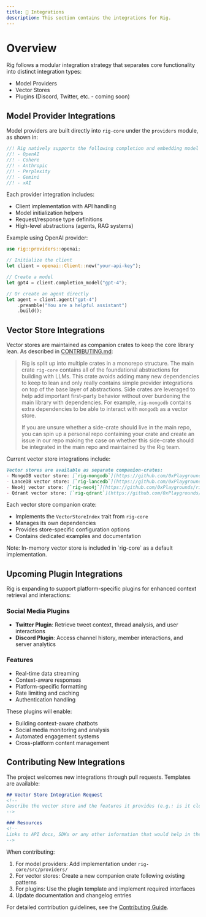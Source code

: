 ```yaml
---
title: 🔌 Integrations
description: This section contains the integrations for Rig.
---
```


# Overview

Rig follows a modular integration strategy that separates core functionality into distinct integration types:

- Model Providers
- Vector Stores
- Plugins (Discord, Twitter, etc. - coming soon)

## Model Provider Integrations

Model providers are built directly into `rig-core` under the `providers` module, as shown in:


```rust filename="rig-core/src/lib.rs:61-66"
//! Rig natively supports the following completion and embedding model provider integrations:
//! - OpenAI
//! - Cohere
//! - Anthropic
//! - Perplexity
//! - Gemini
//! - xAI
```


Each provider integration includes:
- Client implementation with API handling
- Model initialization helpers
- Request/response type definitions
- High-level abstractions (agents, RAG systems)

Example using OpenAI provider:

```rust
use rig::providers::openai;

// Initialize the client
let client = openai::Client::new("your-api-key");

// Create a model
let gpt4 = client.completion_model("gpt-4");

// Or create an agent directly
let agent = client.agent("gpt-4")
    .preamble("You are a helpful assistant")
    .build();
```

## Vector Store Integrations 

Vector stores are maintained as companion crates to keep the core library lean. As described in [CONTRIBUTING.md](https://github.com/0xPlaygrounds/rig/blob/main/CONTRIBUTING.md):


> Rig is split up into multiple crates in a monorepo structure. The main crate `rig-core` contains all of the foundational abstractions for building with LLMs. This crate avoids adding many new dependencies to keep to lean and only really contains simple provider integrations on top of the base layer of abstractions. Side crates are leveraged to help add important first-party behavior without over burdening the main library with dependencies. For example, `rig-mongodb` contains extra dependencies to be able to interact with `mongodb` as a vector store.
>
> If you are unsure whether a side-crate should live in the main repo, you can spin up a personal repo containing your crate and create an issue in our repo making the case on whether this side-crate should be integrated in the main repo and maintained by the Rig team.


Current vector store integrations include:

```markdown filename="CONTRIBUTING.md:91-95"
Vector stores are available as separate companion-crates:
- MongoDB vector store: [`rig-mongodb`](https://github.com/0xPlaygrounds/rig/tree/main/rig-mongodb)
- LanceDB vector store: [`rig-lancedb`](https://github.com/0xPlaygrounds/rig/tree/main/rig-lancedb)
- Neo4j vector store: [`rig-neo4j`](https://github.com/0xPlaygrounds/rig/tree/main/rig-neo4j)
- Qdrant vector store: [`rig-qdrant`](https://github.com/0xPlaygrounds/rig/tree/main/rig-qdrant)
```

Each vector store companion crate:
- Implements the `VectorStoreIndex` trait from `rig-core`
- Manages its own dependencies
- Provides store-specific configuration options
- Contains dedicated examples and documentation

 
<Callout type="info" emoji="ℹ️">
  Note: In-memory vector store is included in `rig-core` as a default implementation.
</Callout>

## Upcoming Plugin Integrations

Rig is expanding to support platform-specific plugins for enhanced context retrieval and interactions:

### Social Media Plugins
- **Twitter Plugin**: Retrieve tweet context, thread analysis, and user interactions
- **Discord Plugin**: Access channel history, member interactions, and server analytics

### Features
- Real-time data streaming
- Context-aware responses
- Platform-specific formatting
- Rate limiting and caching
- Authentication handling

These plugins will enable:
- Building context-aware chatbots
- Social media monitoring and analysis
- Automated engagement systems
- Cross-platform content management

## Contributing New Integrations

The project welcomes new integrations through pull requests. Templates are available:


```10:18:.github/ISSUE_TEMPLATE/vector-store-integration-request.md
## Vector Store Integration Request
<!--
Describe the vector store and the features it provides (e.g.: is it cloud only? a plugin to an existing database? document-based or relational? etc.)
-->

### Resources
<!--
Links to API docs, SDKs or any other information that would help in the integration of the new vector store.
-->
```


When contributing:
1. For model providers: Add implementation under `rig-core/src/providers/`
2. For vector stores: Create a new companion crate following existing patterns
3. For plugins: Use the plugin template and implement required interfaces
4. Update documentation and changelog entries

For detailed contribution guidelines, see the [Contributing Guide](CONTRIBUTING.md).
